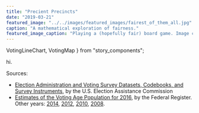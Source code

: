 ```yaml
---
title: "Precient Precincts"
date: "2019-03-21"
featured_image: "../../images/featured_images/fairest_of_them_all.jpg"
caption: "A mathematical exploration of fairness."
featured_image_caption: "Playing a (hopefully fair) board game. Image credit: Brendan Humphreys from Pexels."
---
```


  VotingLineChart,
  VotingMap
} from "story_components";

hi.

<VotingMap caption="Figure 1: blah" />

<VotingLineChart caption="Figure 2: foo" />

Sources:

- [Election Administration and Voting Survey Datasets, Codebooks, and Survey Instruments](https://www.eac.gov/research-and-data/datasets-codebooks-and-surveys/), by the U.S. Election Assistance Commission
- [Estimates of the Voting Age Population for 2016](https://www.federalregister.gov/documents/2017/01/30/2017-01890/estimates-of-the-voting-age-population-for-2016), by the Federal Register. Other years: [2014](https://www.federalregister.gov/documents/2015/02/06/2015-02473/estimates-of-the-voting-age-population-for-2014), [2012](https://www.federalregister.gov/documents/2013/01/30/2013-02004/estimates-of-the-voting-age-population-for-2012), [2010](https://www.federalregister.gov/documents/2011/06/27/2011-15968/estimates-of-the-voting-age-population-for-2010), [2008](https://www.federalregister.gov/documents/2009/01/27/E9-1687/estimates-of-the-voting-age-population-for-2008).
